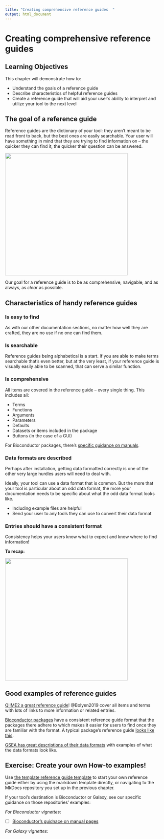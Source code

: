 ```yaml
---
title: "Creating comprehensive reference guides  "
output: html_document
---
```


# Creating comprehensive reference guides

## Learning Objectives

This chapter will demonstrate how to:

- Understand the goals of a reference guide
- Describe characteristics of helpful reference guides
- Create a reference guide that will aid your user's ability to interpret and utilize your tool to the next level

## The goal of a reference guide

Reference guides are the dictionary of your tool: they aren't meant to be read front to back, but the best ones are easily searchable.
Your user will have something in mind that they are trying to find information on -- the quicker they can find it, the quicker their question can be answered.

<img src=https://docs.google.com/presentation/d/1cd434bkLer_CJ04GzpsZwzeEA9gjc5Ho6QimiHPbyEg/export/png?id=1cd434bkLer_CJ04GzpsZwzeEA9gjc5Ho6QimiHPbyEg&pageid=gcdcbd8d802_0_97 width = 400 height = 400 />

Our goal for a reference guide is to be as comprehensive, navigable, and as always, as _clear_ as possible.

## Characteristics of handy reference guides

### Is easy to find

As with our other documentation sections, no matter how well they are crafted, they are no use if no one can find them.

### Is searchable

Reference guides being alphabetical is a start.
If you are able to make terms searchable that's even better, but at the very least, if your reference guide is visually easily able to be scanned, that can serve a similar function.

### Is comprehensive

All items are covered in the reference guide -- every single thing.
This includes all:

- Terms
- Functions
- Arguments
- Parameters
- Defaults
- Datasets or items included in the package
- Buttons (in the case of a GUI)

For Bioconductor packages, there's [specific guidance on manuals](http://cran.fhcrc.org/doc/manuals/R-exts.html#Documenting-functions).

### Data formats are described

Perhaps after installation, getting data formatted correctly is one of the other very large hurdles users will need to deal with.

Ideally, your tool can use a data format that is common.
But the more that your tool is particular about an odd data format, the more your documentation needs to be specific about what the odd data format looks like.

- Including example files are helpful
- Send your user to any tools they can use to convert their data format

### Entries should have a consistent format

Consistency helps your users know what to expect and know where to find information!

**To recap:**

<img src=https://docs.google.com/presentation/d/1cd434bkLer_CJ04GzpsZwzeEA9gjc5Ho6QimiHPbyEg/export/png?id=1cd434bkLer_CJ04GzpsZwzeEA9gjc5Ho6QimiHPbyEg&pageid=gd2cd8e726d_0_0 width = 400 height = 400 />

## Good examples of reference guides

[QIIME2 a great reference guide](https://docs.qiime2.org/2021.2/glossary/)!
@Bolyen2019 cover all items and terms with lots of links to more information or related entries.

[Bioconductor packages](https://bioconductor.org/packages/3.12/bioc/) have a consistent reference guide format that the packages there adhere to which makes it easier for users to find once they are familiar with the format.
A typical package's reference guide [looks like this](https://bioconductor.org/packages/3.12/bioc/manuals/GenomicRanges/man/GenomicRanges.pdf).

[GSEA has great descriptions of their data formats](https://www.gsea-msigdb.org/gsea/doc/GSEAUserGuideTEXT.htm#_Loading_Data) with examples of what the data formats look like. 


## Exercise: Create your own How-to examples!

Use [the template reference guide template](https://raw.githubusercontent.com/jhudsl/itcr-template-documentation/master/docs/how-to_examples_template.md) to start your own reference guide either by using the markdown template directly, or navigating to the MkDocs repository you set up in the previous chapter.

If your tool's destination is Bioconductor or Galaxy, see our specific guidance on those repositories' examples:


_For Bioconductor vignettes_: 

- [ ] [Bioconductor's guidnace on manual pages](https://bioconductor.org/developers/package-guidelines/#manpages)


_For Galaxy vignettes_: 

